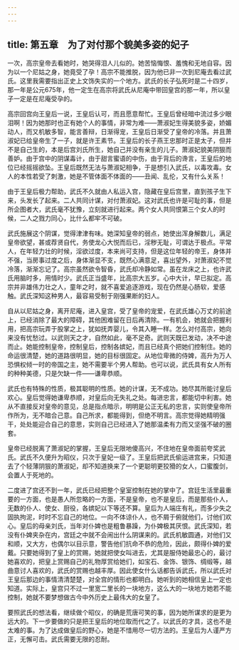 ```yaml
---
---
---
```

title: 第五章　为了对付那个貌美多姿的妃子
---




一次，高宗皇帝去看她时，她哭得泪人儿似的。她苦恼悔恨、羞愧和无地自容。因为以一个尼姑之身，她竟受了孕！高宗不能推脱，因为他已非一次到尼庵去看过武氏。这里我需要指出正史上文饰失实的一个地方。武氏的长子弘死时是二十四岁，那一年是公元675年，他一定生在高宗将武氏从尼庵中带回皇宫的那一年，所以皇子一定是在尼庵受孕的。

高宗回宫向王皇后一说，王皇后认可，而且愿意帮忙。王皇后曾经暗中流过多少眼泪啊！因为她那时也正有她个人的事情，非常为难——萧淑妃生得美貌多姿，娇媚动人，而又机敏多智，能言善辩，日渐得宠，王皇后日渐受了皇帝的冷落。并且萧淑妃已给皇帝生了一子，就是许王素节。王皇后的长子燕王忠那时正是太子，但并不是自己生的，本是后宫刘氏所生，她自己并没有亲生的儿子。萧淑妃貌美阴狠而善妒。由于宫中的阴谋毒计，由于甜言蜜语的中伤，由于背后的谗言，王皇后的地位已经摇摇欲坠。王皇后既然无法与萧淑妃相争，于是想引入武氏，以毒攻毒。女人的本性若受了刺激，她是不管体面不体面的——丑闻、乱伦，又有什么关系！

由于王皇后极力帮助，武氏不久就由人私运入宫，隐藏在皇后宫里，直到孩子生下来，头发长了起来。二人共同计谋，对付萧淑妃。这对武氏也许是可耻的事，但是所企图者大，武氏毫不犹豫，立刻就进行起来。两个女人共同恨第三个女人的时候，二人之戮力同心，比什么都牢不可破。

武氏施展这个阴谋，觉得津津有味。她深知皇帝的弱点，她使出浑身解数儿，满足皇帝欲望，甚或荐贤自代，务使龙心大悦而后已，淫秽无耻，可谓达于极点。平常人，在年轻力壮的时候，淫欲过度，本来尚可支持，但是这位年轻的帝王，身体并不强，当房事过度之后，身体渐显不支，既然心满意足，喜出望外，对萧淑妃不觉冷落，渐渐忘记了。高宗虽然欲令智昏，武氏却冷静如常。虽在龙床之上，也许武氏用脑时多，用情时少。武氏正当盛年，比高宗大五岁。心中大计，早已拟定。高宗并非雄伟力壮之人，童年之时，就不喜爱追逐游戏，现在仍然是心肠软，爱感触。武氏深知这种男人，最容易受制于刚强果断的妇人。

自从以尼姑之身，离开尼庵，进入皇宫，受了皇帝的宠爱，在武氏雄心万丈的前途上，已经消除了最大的障碍，其他困难留在日后再清除。一有机会，她就会把握利用，把高宗玩弄于股掌之上，犹如抚弄婴儿，令其入睡一样。怎么对付高宗，她向来没有忧愁过。以武则天之才，自然如此，毫不足奇。武则天既已发动，决不中途而止。她能控制皇帝，控制皇后，控制各嫔妃，而且已经真个把她们控制住。她的命运很清楚，她的道路很明显，她的目标很固定。从地位卑微的侍婢，高升为万人恐惧权倾一时的帝国之主，她不需要半个男人帮助。也可以说，武氏具有女人所有的种种美德，只是欠缺一件——谦卑恭顺。

武氏也有特殊的性质，极其聪明的性质。她的计谋，无不成功。她尽其所能讨皇后欢心。皇后觉得她谦卑恭顺，对皇后向无失礼之处。每进忠言，都能切中利害。她从不直接反对皇帝的意见，总是指点暗示，明明是公正无私的忠言，实则使皇帝所作所为，无不暗合己意。自己所求，都能得到，但绝不明言。高宗觉得她精明强干，处处能迎合自己的意思，实则自己已经进入了她那温柔有力而又坚强不破的圈套。

皇帝已经脱离了萧淑妃的掌握，王皇后无限地傻高兴，不住地在皇帝面前夸奖武氏。武氏不久便升为昭仪，只次于皇妃一级了。王皇后把武氏偷运进宫来，只知道去了个轻薄阴狠的萧淑妃，却不知道换来了一个更聪明更狡猾的女人，口蜜腹剑，会置人于死地的。

二度进了宫还不到一年，武氏已经把整个皇室控制在她的掌中了。宫廷生活里最重要的一方面，也是愚人所忽略的一方面，不是皇帝，也不是皇后，而是那些仆人，无数的仆人、使女、厨役，各嫔妃以下等还不算。皇后为人端庄有礼，而多少失之固执拘泥，时时不忘自己的地位。一向不体谅仆人，也不屑于俯就他们，讨他们欢心。皇后的母亲刘氏，当年对仆婢也是粗鲁暴躁，为仆婢极其厌恨。武氏深知，若没有仆婢夹杂在内，宫廷之中就不会闹出什么阴谋来的。武氏机敏圆通，对他们又和顺，又大方，也偶尔以目示意，警告他们抗命不恭的危险，因此，颇得仆婢的爱戴。只要她得到了皇上的赏赐，她就把使女叫进去，尤其是服侍她最忠心的，最讨她喜欢的，把皇上赏赐自己的礼物厚赏给她们，如宝石、金饰、银饰、绸缎等，越曲意讨人喜欢的，武氏的赏赐也越丰厚。因此使女什么话都告诉武氏，所以武氏对王皇后那边的事情清清楚楚，对全宫的情形也都明白。她听到的她相信皇上一定也知道。实际上，皇宫只不过一里宽二里长的一块地方，这么大的一块地方她若不能控制，她就不要梦想做古今中外历史上最伟大的女皇了。

要照武氏的想法看，继续做个昭仪，的确是荒唐可笑的事，因为她所谋求的是更为远大的。下一步要做的只是把王皇后的地位取而代之了。以武氏的才具，这也不是太难的事。为了达成做皇后的野心，她是不惜用尽一切方法的。王皇后为人谨严方正，无懈可击。武氏需要无限的忍耐。